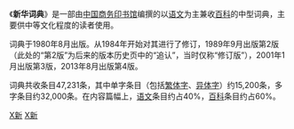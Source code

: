 {{Other uses list|一本专业性词典|名称相近的字典|新华字典|大陆常用词典|现代汉语词典}}《'''新华词典'''》是一部由[[中国|中国]][[商务印书馆|商务印书馆]]编撰的以[[语文|语文]]为主兼收[[百科|百科]]的中型词典，主要供中等文化程度的读者使用。

词典于1980年8月出版。从1984年开始对其进行了修订，1989年9月出版第2版（此处的“第2版”为后来的版本历史页中的“追认”，当时仅称“修订版”），2001年1月出版第3版，2013年8月出版第4版。

词典共收条目47,231条，其中单字条目（包括[[繁体字|繁体字]]、[[异体字|异体字]]）约15,200条，多字条目约32,000条。在内容篇幅上，[[语文|语文]]条目约占40%，[[百科|百科]]条目约占60%。{{when}}

{{汉语辞书}}
[[Category:汉语词典|X新]]
[[Category:商务印书馆|X新]]